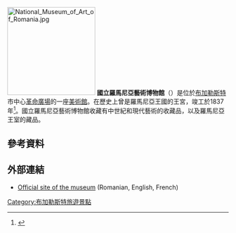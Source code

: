 [[File:National_Museum_of_Art_of_Romania.jpg|200px]]
'''國立羅馬尼亞藝術博物館'''（{{lang-ro|Muzeul Național de Artă al României}}）是位於[[布加勒斯特|布加勒斯特]]市中心[[革命廣場_(布加勒斯特)|革命廣場]]的一座[[美術館|美術館]]。在歷史上曾是羅馬尼亞王國的王宮，竣工於1837年<ref>{{Cite web |url=http://www.mnar.arts.ro/History-of-the-palace |title=Istoricul clădirii |accessdate=2015-01-16 |archive-date=2016-06-06 |archive-url=https://web.archive.org/web/20160606083929/http://www.mnar.arts.ro/History-of-the-palace |dead-url=no }}</ref>。國立羅馬尼亞藝術博物館收藏有中世紀和現代藝術的收藏品，以及羅馬尼亞王室的藏品。
==參考資料==
{{Reflist}}
==外部連結==
{{commons category|Muzeul Național de Artă al României}}
* [http://www.mnar.arts.ro/ Official site of the museum]{{Wayback|url=http://www.mnar.arts.ro/ |date=20051027100201 }} (Romanian, English, French)
{{coord|44|26|24.58|N|26|5|43.92|E|display=title}}
{{Authority control}}
[[Category:布加勒斯特旅遊景點|Category:布加勒斯特旅遊景點]]